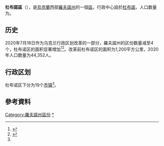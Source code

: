 {{Infobox settlement
| name                    = 杜布诺区
| native_name             = Дубенський район
| native_name_lang        = uk
| settlement_type         = [[区_(乌克兰)|区]]
| image_skyline           = 
| image_caption           = 
| image_flag              = Flag of Dubenskiy Raion in Rivne Oblast.png
| flag_size               = 115px
| image_shield            = Coat of Arms of Dubenskiy Raion in Rivne Oblast.png
| shield_size             = 65px
| image_map               = Dubno Raion 2020.svg
| map_caption             = 杜布诺区在羅夫諾州的位置
| subdivision_type        = [[世界政區索引|国家]]
| subdivision_name        = {{UKR}}
| subdivision_type1       = [[州_(烏克蘭)|州]]
| subdivision_name1       = [[羅夫諾州|羅夫諾州]]
| established_title       = 建立
| established_date        = 1939年
| seat_type               = 行政中心
| seat                    = [[杜布諾|杜布諾]]
| parts_type              = 辖区
| parts_style             = coll
| parts                   = 19个[[烏克蘭市鎮|市镇]]<ref name="Ostapenko">{{Cite book |url=https://www.minregion.gov.ua/wp-content/uploads/2020/10/atlas_novogo_atu_2020.pdf |date=2020 |publisher=Міністерство розвитку громад та територій України; Товариство дослідників України |editor-last=Остапенко |editor-first=Павло |edition=2nd |location=Київ |language=uk |script-title=uk:Атлас адміністративно-територіального устрою України: Новий районний поділ та територіальні громади: 2020 |title= |access-date=2022-06-27 |archive-date=2021-12-15 |archive-url=https://web.archive.org/web/20211215194128/https://www.minregion.gov.ua/wp-content/uploads/2020/10/atlas_novogo_atu_2020.pdf }}</ref>
| p1                      =
| government_footnotes    = 
| leader_party            = 
| leader_title            = 
| leader_name             = 
| unit_pref               = Metric
| area_footnotes          = 
| area_note               = 
| area_total_km2          = 
| population_as_of        = 2021年
| population_footnotes    = <ref name="ua2021estimate"/>
| population_total        = 167,728
| population_density_km2  = auto
| population_note         = 
| timezone1               = 
| utc_offset1             = 
| timezone1_DST           = 
| utc_offset1_DST         = 
| postal_code_type        = 邮政编码
| postal_code             = 
| area_code_type          = 
| area_code               = 
| iso_code                = 
| website                 = 
| footnotes               = 
}}
'''杜布諾區'''（{{lang-uk|Дубенський район}}），是[[烏克蘭|烏克蘭]]西部[[羅夫諾州|羅夫諾州]]的一個[[区_(乌克兰)|區]]，行政中心設於[[杜布諾|杜布諾]]，人口数量为{{Ua-pop-est2021|167,728人}}。

== 历史 ==
{{Stack|[[File:Dubenskyi-Raion.png|thumb]]}}
2020年7月18日作为乌克兰行政区划改革的一部分，羅夫諾州的区份数量减至4个，杜布诺区的面积显著增加<ref>{{Cite news |date=2020-07-18 |title=Про утворення та ліквідацію районів. Постанова Верховної Ради України № 807-ІХ. |language=uk |url=http://www.golos.com.ua/article/333466 |access-date=2020-10-03 |website=Голос України |archive-date=2021-07-09 |archive-url=https://web.archive.org/web/20210709121303/http://www.golos.com.ua/article/333466 }}</ref><ref name="2020_reform_maps">{{Cite web |date=2020-07-17 |title=Нові райони: карти + склад |url=https://www.minregion.gov.ua/press/news/novi-rajony-karty-sklad/ |access-date=2022-04-15 |language=uk |website=Міністерство розвитку громад та територій України |archive-date=2021-03-02 |archive-url=https://web.archive.org/web/20210302224321/https://www.minregion.gov.ua/press/news/novi-rajony-karty-sklad/ }}</ref>。改革前杜布诺区的面积为1,200平方公里，2020年人口数量为44,352人。

== 行政区划 ==
杜布诺区下分为19个[[烏克蘭市鎮|市镇]]<ref name="Ostapenko"/>。

==參考資料==
{{Reflist}}

{{DEFAULTSORT:Дубенський район}}
[[Category:羅夫諾州區份|Category:羅夫諾州區份]]
[[Category:杜布諾區|*]]
